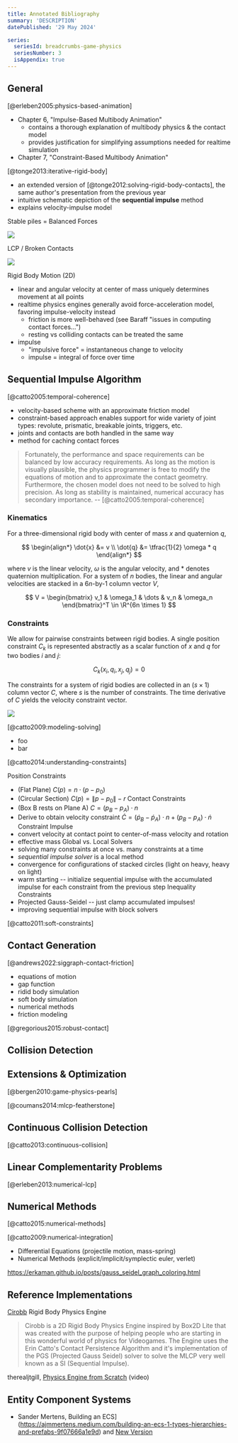 ```yaml
---
title: Annotated Bibliography
summary: 'DESCRIPTION'
datePublished: '29 May 2024'

series:
  seriesId: breadcrumbs-game-physics
  seriesNumber: 3
  isAppendix: true
---
```



<PostContent>
  <SeriesSummary />
</PostContent>

## General

[@erleben2005:physics-based-animation]

* Chapter 6, "Impulse-Based Multibody Animation"
  - contains a thorough explanation of multibody physics & the contact model
  - provides justification for simplifying assumptions needed for realtime simulation 
* Chapter 7, "Constraint-Based Multibody Animation"

[@tonge2013:iterative-rigid-body]

* an extended version of [@tonge2012:solving-rigid-body-contacts], the same author's presentation from the previous year
* intuitive schematic depiction of the **sequential impulse** method
* explains velocity-impulse model

Stable piles = Balanced Forces

![](./diagrams/stacked-boxes.png)

LCP / Broken Contacts

![](./diagrams/box-ledge-broken-contact.png)

Rigid Body Motion (2D)

* linear and angular velocity at center of mass uniquely determines movement at all points
* realtime physics engines generally avoid force-acceleration model, favoring impulse-velocity instead
  - friction is more well-behaved (see Baraff "issues in computing contact forces...")
  - resting vs colliding contacts can be treated the same
* impulse
  - "impulsive force" = instantaneous change to velocity
  - impulse = integral of force over time

## Sequential Impulse Algorithm

[@catto2005:temporal-coherence]

* velocity-based scheme with an approximate friction model
* constraint-based approach enables support for wide variety of joint types:  revolute, prismatic, breakable joints, triggers, etc.
* joints and contacts are both handled in the same way
* method for caching contact forces

> Fortunately, the performance and space requirements can be balanced by low accuracy requirements. As long as the motion is visually plausible, the physics programmer is free to modify the equations of motion and to approximate the contact
geometry. Furthermore, the chosen model does not need to be solved to high
precision. As long as stability is maintained, numerical accuracy has secondary
importance. -- [@catto2005:temporal-coherence]

### Kinematics

For a three-dimensional rigid body with center of mass $x$ and quaternion $q$,

$$
\begin{align*}
\dot{x} &= v \\
\dot{q} &= \tfrac{1}{2} \omega * q
\end{align*}
$$


where $v$ is the linear velocity, $\omega$ is the angular velocity, and $*$ denotes quaternion multiplication.  For a system of $n$ bodies, the linear and angular velocities are stacked in a $6n$-by-1 column vector $V$,

$$
V = \begin{bmatrix} v_1 & \omega_1 & \dots & v_n & \omega_n \end{bmatrix}^T \in \R^{6n \times 1}
$$

### Constraints

We allow for pairwise constraints between rigid bodies.  A single position constraint $C_k$ is represented abstractly as a scalar function of $x$ and $q$ for two bodies $i$ and $j$:

$$
C_k(x_i, q_i, x_j, q_j) = 0
$$

The constraints for a system of rigid bodies are collected in an $(s \times 1)$ column vector $C$, where $s$ is the number of constraints.  The time derivative of $C$ yields the velocity constraint vector.

![](./images/tonge2013_velocity-update.png)

[@catto2009:modeling-solving]

* foo
* bar

[@catto2014:understanding-constraints]

Position Constraints
  * (Flat Plane) $C(p) = n \cdot (p - p_0)$
  * (Circular Section) $C(p) = \lVert p - p_0 \rVert - r$
Contact Constraints
  * (Box B rests on Plane A) $C = (p_B - p_A) \cdot n$
  * Derive to obtain velocity constraint $\dot{C} = (\dot{p}_B - \dot{p}_A) \cdot n + (p_B - p_A) \cdot \dot{n}$
Constraint Impulse
* convert velocity at contact point to center-of-mass velocity and rotation
* effective mass
Global vs. Local Solvers
* solving many constraints at once vs. many constraints at a time
* _sequential impulse solver_ is a local method
* convergence for configurations of stacked circles (light on heavy, heavy on light)
* warm starting -- initialize sequential impulse with the accumulated impulse for each constraint from the previous step
Inequality Constraints
* Projected Gauss-Seidel -- just clamp accumulated impulses!
* improving sequential impulse with block solvers

[@catto2011:soft-constraints]

## Contact Generation

[@andrews2022:siggraph-contact-friction]

* equations of motion
* gap function
* ridid body simulation
* soft body simulation
* numerical methods
* friction modeling

[@gregorious2015:robust-contact]

## Collision Detection

## Extensions & Optimization

[@bergen2010:game-physics-pearls]

[@coumans2014:mlcp-featherstone]

## Continuous Collision Detection

[@catto2013:continuous-collision]

## Linear Complementarity Problems

[@erleben2013:numerical-lcp]

## Numerical Methods

[@catto2015:numerical-methods]

[@catto2009:numerical-integration]

* Differential Equations (projectile motion, mass-spring)
* Numerical Methods (explicit/implicit/symplectic euler, verlet)

https://erkaman.github.io/posts/gauss_seidel_graph_coloring.html

## Reference Implementations

[Cirobb](https://github.com/jonpena/Cirobb) Rigid Body Physics Engine

> Cirobb is a 2D Rigid Body Physics Engine inspired by Box2D Lite that was created with the purpose of helping people who are starting in this wonderful world of physics for Videogames. The Engine uses the Erin Catto's Contact Persistence Algorithm and it's implementation of the PGS (Projected Gauss Seidel) solver to solve the MLCP very well known as a SI (Sequential Impulse).

therealjtgill, [Physics Engine from Scratch](https://www.youtube.com/watch?v=BtJfHoxAc4w) (video)

## Entity Component Systems

* Sander Mertens, Building an ECS](https://ajmmertens.medium.com/building-an-ecs-1-types-hierarchies-and-prefabs-9f07666a1e9d) and [New Version](https://ajmmertens.medium.com/building-an-ecs-1-where-are-my-entities-and-components-63d07c7da742)
